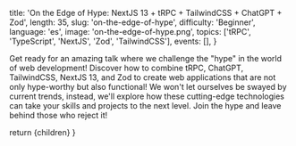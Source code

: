 
  title: 'On the Edge of Hype: NextJS 13 + tRPC + TailwindCSS + ChatGPT + Zod',
  length: 35,
  slug: 'on-the-edge-of-hype',
  difficulty: 'Beginner',
  language: 'es',
  image: 'on-the-edge-of-hype.png',
  topics: ['tRPC', 'TypeScript', 'NextJS', 'Zod', 'TailwindCSS'],
  events: [],
}

Get ready for an amazing talk where we challenge the "hype" in the world of web development! Discover how to combine tRPC, ChatGPT, TailwindCSS, NextJS 13, and Zod to create web applications that are not only hype-worthy but also functional! We won't let ourselves be swayed by current trends, instead, we'll explore how these cutting-edge technologies can take your skills and projects to the next level. Join the hype and leave behind those who reject it!

  return <MdxLayout slug="on-the-edge-of-hype">{children}</MdxLayout>
}
